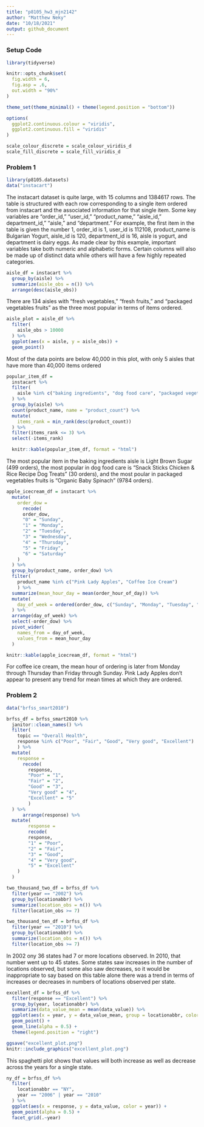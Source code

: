 ```yaml
---
title: "p8105_hw3_mjn2142"
author: "Matthew Neky"
date: "10/18/2021"
output: github_document
---
```


### Setup Code

```r
library(tidyverse)

knitr::opts_chunk$set(
  fig.width = 6,
  fig.asp = .6,
  out.width = "90%"
)

theme_set(theme_minimal() + theme(legend.position = "bottom"))

options(
  ggplot2.continuous.colour = "viridis",
  ggplot2.continuous.fill = "viridis"
)

scale_colour_discrete = scale_colour_viridis_d
scale_fill_discrete = scale_fill_viridis_d
```

### Problem 1

```r
library(p8105.datasets)
data("instacart")
```

The instacart dataset is quite large, with 15 columns and 1384617 rows. The table is structured with each row corresponding to a single item ordered from instacart and the associated information for that single item. Some key variables are "order_id," "user_id," "product_name," "aisle_id," department_id," "aisle," and "department." For example, the first item in the table is given the number 1, order_id is 1, user_id is 112108, product_name is Bulgarian Yogurt, aisle_id is 120, department_id is 16, aisle is yogurt, and department is dairy eggs. As made clear by this example, important variables take both numeric and alphabetic forms. Certain columns will also be made up of distinct data while others will have a few highly repeated categories. 

```r
aisle_df = instacart %>% 
  group_by(aisle) %>% 
  summarize(aisle_obs = n()) %>% 
  arrange(desc(aisle_obs))
```

There are 134 aisles with "fresh vegetables," "fresh fruits," and "packaged vegetables fruits" as the three most popular in terms of items ordered.

```r
aisle_plot = aisle_df %>% 
  filter(
    aisle_obs > 10000
  ) %>% 
  ggplot(aes(x = aisle, y = aisle_obs)) +
  geom_point()
```

Most of the data points are below 40,000 in this plot, with only 5 aisles that have more than 40,000 items ordered

```r
popular_item_df = 
  instacart %>% 
  filter(
    aisle %in% c("baking ingredients", "dog food care", "packaged vegetables fruits")
  ) %>% 
  group_by(aisle) %>% 
  count(product_name, name = "product_count") %>% 
  mutate(
    items_rank = min_rank(desc(product_count))
  ) %>% 
  filter(items_rank <= 3) %>% 
  select(-items_rank)

  knitr::kable(popular_item_df, format = "html")
```

The most popular item in the baking ingredients aisle is Light Brown Sugar (499 orders), the most popular in dog food care is "Snack Sticks Chicken & Rice Recipe Dog Treats" (30 orders), and the most poular in packaged vegetables fruits is "Organic Baby Spinach" (9784 orders).

```r
apple_icecream_df = instacart %>% 
  mutate(
    order_dow =
      recode(
      order_dow,
      "0" = "Sunday",
      "1" = "Monday",
      "2" = "Tuesday",
      "3" = "Wednesday",
      "4" = "Thursday",
      "5" = "Friday",
      "6" = "Saturday"
    )
  ) %>% 
  group_by(product_name, order_dow) %>% 
  filter(
    product_name %in% c("Pink Lady Apples", "Coffee Ice Cream")
    ) %>% 
  summarize(mean_hour_day = mean(order_hour_of_day)) %>%
  mutate(
    day_of_week = ordered(order_dow, c("Sunday", "Monday", "Tuesday", "Wednesday", "Thursday", "Friday", "Saturday"))
  ) %>% 
  arrange(day_of_week) %>% 
  select(-order_dow) %>% 
  pivot_wider(
    names_from = day_of_week,
    values_from = mean_hour_day
  )

knitr::kable(apple_icecream_df, format = "html")
```

For coffee ice cream, the mean hour of ordering is later from Monday through Thursday than Friday through Sunday. Pink Lady Apples don't appear to present any trend for mean times at which they are ordered.

### Problem 2

```r
data("brfss_smart2010")

brfss_df = brfss_smart2010 %>% 
  janitor::clean_names() %>% 
  filter(
    topic == "Overall Health",
    response %in% c("Poor", "Fair", "Good", "Very good", "Excellent")
    ) %>% 
  mutate(
    response =
      recode(
        response,
        "Poor" = "1",
        "Fair" = "2",
        "Good" = "3",
        "Very good" = "4",
        "Excellent" = "5"
        )
  ) %>% 
      arrange(response) %>%  
  mutate(
        response = 
        recode(
        response,
        "1" = "Poor",
        "2" = "Fair",
        "3" = "Good",
        "4" = "Very good",
        "5" = "Excellent"
    )
  )
```

```r
two_thousand_two_df = brfss_df %>% 
  filter(year == "2002") %>% 
  group_by(locationabbr) %>% 
  summarize(location_obs = n()) %>% 
  filter(location_obs >= 7)

two_thousand_ten_df = brfss_df %>% 
  filter(year == "2010") %>% 
  group_by(locationabbr) %>% 
  summarize(location_obs = n()) %>% 
  filter(location_obs >= 7)
```

In 2002 ony 36 states had 7 or more locations observed. In 2010, that number went up to 45 states. Some states saw increases in the number of locations observed, but some also saw decreases, so it would be inappropriate to say based on this table alone there was a trend in terms of increases or decreases in numbers of locations observed per state.

```r
excellent_df = brfss_df %>% 
  filter(response == "Excellent") %>% 
  group_by(year, locationabbr) %>% 
  summarize(data_value_mean = mean(data_value)) %>% 
  ggplot(aes(x = year, y = data_value_mean, group = locationabbr, color = locationabbr)) +
  geom_point() +
  geom_line(alpha = 0.5) +
  theme(legend.position = "right")

ggsave("excellent_plot.png")
knitr::include_graphics("excellent_plot.png")
```

This spaghetti plot shows that values will both increase as well as decrease across the years for a single state.

```r
ny_df = brfss_df %>% 
  filter(
    locationabbr == "NY",
    year == "2006" | year == "2010"
  ) %>% 
  ggplot(aes(x = response, y = data_value, color = year)) +
  geom_point(alpha = 0.5) +
  facet_grid(.~year)
```



